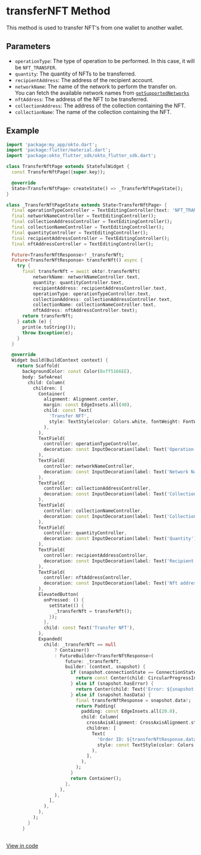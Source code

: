 
# transferNFT Method
This method is used to transfer NFT's from one wallet to another wallet.

## Parameters
- `operationType`: The type of operation to be performed. In this case, it will be `NFT_TRANSFER`.
- `quantity`: The quantity of NFTs to be transferred.
- `recipientAddress`: The address of the recipient account.
- `networkName`: The name of the network to perform the transfer on.  
   You can fetch the available network names from [`getSupportedNetworks`](/sdk-reference/flutter/getSupportedNetworks)
- `nftAddress`: The address of the NFT to be transferred.
- `collectionAddress`: The address of the collection containing the NFT.
- `collectionName`: The name of the collection containing the NFT.


## Example
```dart copy
import 'package:my_app/okto.dart';
import 'package:flutter/material.dart';
import 'package:okto_flutter_sdk/okto_flutter_sdk.dart';

class TransferNftPage extends StatefulWidget {
  const TransferNftPage({super.key});

  @override
  State<TransferNftPage> createState() => _TransferNftPageState();
}

class _TransferNftPageState extends State<TransferNftPage> {
  final operationTypeController = TextEditingController(text: 'NFT_TRANSFER');
  final networkNameController = TextEditingController();
  final collectionAddressController = TextEditingController();
  final collectionNameController = TextEditingController();
  final quantityController = TextEditingController();
  final recipientAddressController = TextEditingController();
  final nftAddressController = TextEditingController();

  Future<TransferNftResponse>? _transferNft;
  Future<TransferNftResponse> transferNft() async {
    try {
      final transferNft = await okto!.transferNft(
          networkName: networkNameController.text,
          quantity: quantityController.text,
          recipientAddress: recipientAddressController.text,
          operationType: operationTypeController.text,
          collectionAddress: collectionAddressController.text,
          collectionName: collectionNameController.text,
          nftAddress: nftAddressController.text);
      return transferNft;
    } catch (e) {
      print(e.toString());
      throw Exception(e);
    }
  }

  @override
  Widget build(BuildContext context) {
    return Scaffold(
      backgroundColor: const Color(0xff5166EE),
      body: SafeArea(
        child: Column(
          children: [
            Container(
              alignment: Alignment.center,
              margin: const EdgeInsets.all(40),
              child: const Text(
                'Transfer NFT',
                style: TextStyle(color: Colors.white, fontWeight: FontWeight.w800, fontSize: 30),
              ),
            ),
            TextField(
              controller: operationTypeController,
              decoration: const InputDecoration(label: Text('Operation Type')),
            ),
            TextField(
              controller: networkNameController,
              decoration: const InputDecoration(label: Text('Network Name')),
            ),
            TextField(
              controller: collectionAddressController,
              decoration: const InputDecoration(label: Text('Collection Address')),
            ),
            TextField(
              controller: collectionNameController,
              decoration: const InputDecoration(label: Text('Collection Name')),
            ),
            TextField(
              controller: quantityController,
              decoration: const InputDecoration(label: Text('Quantity')),
            ),
            TextField(
              controller: recipientAddressController,
              decoration: const InputDecoration(label: Text('Recipient Address')),
            ),
            TextField(
              controller: nftAddressController,
              decoration: const InputDecoration(label: Text('Nft address')),
            ),
            ElevatedButton(
              onPressed: () {
                setState(() {
                  _transferNft = transferNft();
                });
              },
              child: const Text('Transfer NFT'),
            ),
            Expanded(
              child: _transferNft == null
                  ? Container()
                  : FutureBuilder<TransferNftResponse>(
                      future: _transferNft,
                      builder: (context, snapshot) {
                        if (snapshot.connectionState == ConnectionState.waiting) {
                          return const Center(child: CircularProgressIndicator(color: Colors.white));
                        } else if (snapshot.hasError) {
                          return Center(child: Text('Error: ${snapshot.error}'));
                        } else if (snapshot.hasData) {
                          final transferNftResponse = snapshot.data!;
                          return Padding(
                            padding: const EdgeInsets.all(20.0),
                            child: Column(
                              crossAxisAlignment: CrossAxisAlignment.start,
                              children: [
                                Text(
                                  'Order ID: ${transferNftResponse.data.orderId}',
                                  style: const TextStyle(color: Colors.white, fontSize: 20),
                                ),
                              ],
                            ),
                          );
                        }
                        return Container();
                      },
                    ),
                  ),
                ],
              ),
            ),
          );
        }
      }
      
```
[View in code](https://github.com/okto-hq/okto-sdk-flutter/blob/main/examples/example1/lib/screens/transfer_nft_page.dart)
